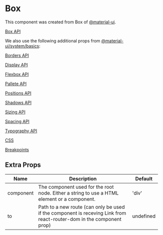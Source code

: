 
<Meta title="Components/atoms/Box" component={Box} />

# Box

This component was created from Box of [@material-ui](https://material-ui.com).

[Box API](https://material-ui.com/api/box)

We also use the following additional props from [@material-ui/system/basics](https://material-ui.com/system/basics):

[Borders API](https://material-ui.com/system/borders)

[Display API](https://material-ui.com/system/display)

[Flexbox API](https://material-ui.com/system/flexbox)

[Pallete API](https://material-ui.com/system/pallete)

[Positions API](https://material-ui.com/system/positions)

[Shadows API](https://material-ui.com/system/shadows)

[Sizing API](https://material-ui.com/system/sizing)

[Spacing API](https://material-ui.com/system/spacing)

[Typography API](https://material-ui.com/system/typography)

[CSS](https://material-ui.com/system/basics/#css-property)

[Breakpoints](https://material-ui.com/system/basics/#collocation)

<Preview>
  <Story name="box">
    <Box bgcolor="primary.main" width={200} height={200} />
  </Story>
</Preview>

## Extra Props

| Name      | Description                                                                                                          | Default   |
| --------- | -------------------------------------------------------------------------------------------------------------------- | --------- |
| component | The component used for the root node. Either a string to use a HTML element or a component.                          | 'div'     |
| to        | Path to a new route (can only be used if the component is receving Link from react-router-dom in the component prop) | undefined |
